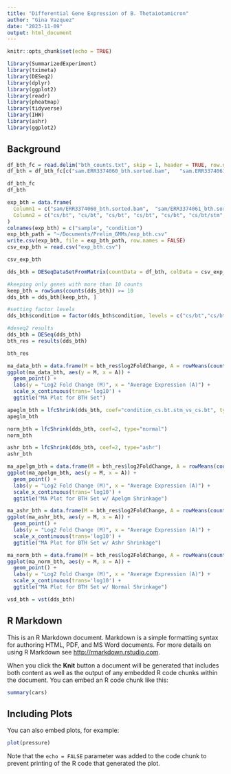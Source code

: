 ```yaml
---
title: "Differential Gene Expression of B. Thetaiotamicron"
author: "Gina Vazquez"
date: "2023-11-09"
output: html_document
---
```


```r
knitr::opts_chunk$set(echo = TRUE)
```

```r
library(SummarizedExperiment)
library(tximeta)
library(DESeq2)
library(dplyr)
library(ggplot2)
library(readr)
library(pheatmap)
library(tidyverse)
library(IHW)
library(ashr)
library(ggplot2)
```

## Background

```r
df_bth_fc = read.delim("bth_counts.txt", skip = 1, header = TRUE, row.names = 1, stringsAsFactors = FALSE)
df_bth = df_bth_fc[c("sam.ERR3374060_bth.sorted.bam",	"sam.ERR3374061_bth.sorted.bam",	"sam.ERR3374062_bth.sorted.bam",	"sam.ERR3374063_bth.sorted.bam",	"sam.ERR3374064_bth.sorted.bam",	"sam.ERR3374065_bth.sorted.bam",	"sam.ERR3374066_bth.sorted.bam",	"sam.ERR3374067_bth.sorted.bam",	"sam.ERR3374068_bth.sorted.bam",	"sam.ERR3374069_bth.sorted.bam")]

df_bth_fc
df_bth
```

```r
exp_bth = data.frame(
  Column1 = c("sam/ERR3374060_bth.sorted.bam",	"sam/ERR3374061_bth.sorted.bam",	"sam/ERR3374062_bth.sorted.bam",	"sam/ERR3374063_bth.sorted.bam",	"sam/ERR3374064_bth.sorted.bam",	"sam/ERR3374065_bth.sorted.bam",	"sam/ERR3374066_bth.sorted.bam",	"sam/ERR3374067_bth.sorted.bam",	"sam/ERR3374068_bth.sorted.bam",	"sam/ERR3374069_bth.sorted.bam"),
  Column2 = c("cs/bt", "cs/bt", "cs/bt", "cs/bt", "cs/bt", "cs/bt/stm", "cs/bt/stm", "cs/bt/stm", "cs/bt/stm", "cs/bt/stm" )
)
colnames(exp_bth) = c("sample", "condition")
exp_bth_path = "~/Documents/Prelim_GMMs/exp_bth.csv"
write.csv(exp_bth, file = exp_bth_path, row.names = FALSE)
csv_exp_bth = read.csv("exp_bth.csv")

csv_exp_bth
```

```r
dds_bth = DESeqDataSetFromMatrix(countData = df_bth, colData = csv_exp_bth, design = ~ condition)
```

```r
#keeping only genes with more than 10 counts
keep_bth = rowSums(counts(dds_bth)) >= 10
dds_bth = dds_bth[keep_bth, ]

#setting factor levels
dds_bth$condition = factor(dds_bth$condition, levels = c("cs/bt","cs/bt/stm"))

#deseq2 results 
dds_bth = DESeq(dds_bth)
bth_res = results(dds_bth)

bth_res
```

```r
ma_data_bth = data.frame(M = bth_res$log2FoldChange, A = rowMeans(counts(dds_bth, normalized = TRUE)))
ggplot(ma_data_bth, aes(y = M, x = A)) +
  geom_point() +
  labs(y = "Log2 Fold Change (M)", x = "Average Expression (A)") +
  scale_x_continuous(trans='log10') +
  ggtitle("MA Plot for BTH Set")
```

```R
apeglm_bth = lfcShrink(dds_bth, coef="condition_cs.bt.stm_vs_cs.bt", type="apeglm")
apeglm_bth

norm_bth = lfcShrink(dds_bth, coef=2, type="normal")
norm_bth

ashr_bth = lfcShrink(dds_bth, coef=2, type="ashr")
ashr_bth
```

```r
ma_apelgm_bth = data.frame(M = bth_res$log2FoldChange, A = rowMeans(counts(apelgm_bth, normalized = TRUE)))
ggplot(ma_apelgm_bth, aes(y = M, x = A)) +
  geom_point() +
  labs(y = "Log2 Fold Change (M)", x = "Average Expression (A)") +
  scale_x_continuous(trans='log10') +
  ggtitle("MA Plot for BTH Set w/ Apelgm Shrinkage")
```

```r
ma_ashr_bth = data.frame(M = bth_res$log2FoldChange, A = rowMeans(counts(ashr_bth, normalized = TRUE)))
ggplot(ma_ashr_bth, aes(y = M, x = A)) +
  geom_point() +
  labs(y = "Log2 Fold Change (M)", x = "Average Expression (A)") +
  scale_x_continuous(trans='log10') +
  ggtitle("MA Plot for BTH Set w/ Ashr Shrinkage")
```

```r
ma_norm_bth = data.frame(M = bth_res$log2FoldChange, A = rowMeans(counts(norm_bth, normalized = TRUE)))
ggplot(ma_norm_bth, aes(y = M, x = A)) +
  geom_point() +
  labs(y = "Log2 Fold Change (M)", x = "Average Expression (A)") +
  scale_x_continuous(trans='log10') +
  ggtitle("MA Plot for BTH Set w/ Normal Shrinkage")
```

```r
vsd_bth = vst(dds_bth)
```

## R Markdown

This is an R Markdown document. Markdown is a simple formatting syntax for authoring HTML, PDF, and MS Word documents. For more details on using R Markdown see <http://rmarkdown.rstudio.com>.

When you click the **Knit** button a document will be generated that includes both content as well as the output of any embedded R code chunks within the document. You can embed an R code chunk like this:

```r
summary(cars)
```

## Including Plots

You can also embed plots, for example:

```r
plot(pressure)
```

Note that the `echo = FALSE` parameter was added to the code chunk to prevent printing of the R code that generated the plot.
